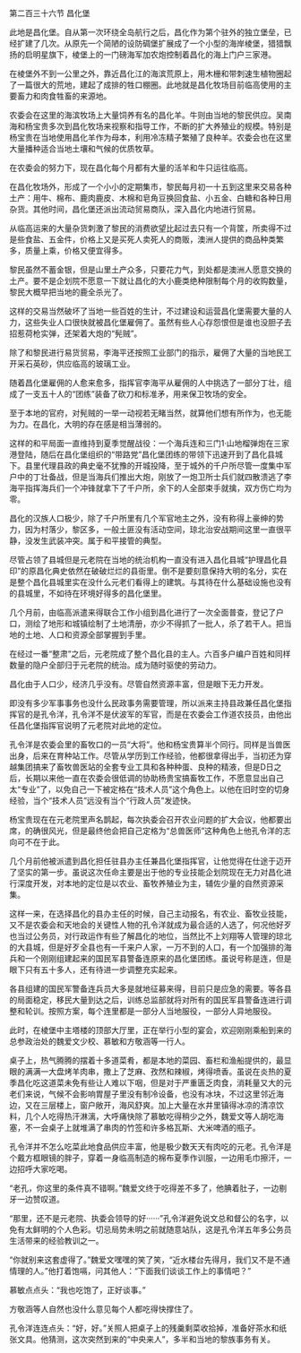 

第二百三十六节 昌化堡

此地是昌化堡。自从第一次环绕全岛航行之后，昌化作为第个驻外的独立堡垒，已经扩建了几次。从原先一个简陋的设防碉堡扩展成了一个小型的海岸棱堡，猎猎飘扬的启明星旗下，棱堡上的一门磅海军加农炮控制着昌化的海上门户三家港。

在棱堡外不到一公里之外，靠近昌化江的海滨荒原上，用木栅和带刺速生植物圈起了一篇很大的荒地，建起了成排的牲口棚圈。此地就是昌化牧场目前临高使用的主要畜力和肉食牲畜的来源地。

农委会在这里的海滨牧场上大量饲养有名的昌化羊。牛则由当地的黎民供应。吴南海和杨宝贵多次到昌化牧场来视察和指导工作，不断的扩大养殖业的规模。特别是杨宝贵在当地使用昌化羊作为母本，利用冷冻精子繁殖了良种羊。农委会也在这里大量播种适合当地土壤和气候的优质牧草。

在农委会的努力下，现在昌化每个月都有大量的活羊和牛只运往临高。

在昌化牧场外，形成了一个小小的定期集市，黎民每月初一十五到这里来交易各种土产：用牛、棉布、鹿肉鹿皮、木棉和皂角豆换回食盐、小五金、白糖和各种日用杂货。其他时间，昌化堡还派出流动贸易商队，深入昌化内地进行贸易。

从临高运来的大量杂货刺激了黎民的消费欲望比起过去只有一个背筐，所卖得不过是些食盐、五金件，价格上又是买死人卖死人的商贩，澳洲人提供的商品种类繁多，质量上乘，价格又便宜得多。

黎民虽然不蓄金银，但是山里土产众多，只要花力气，到处都是澳洲人愿意交换的土产。要不是企划院不愿意一下就让昌化的大小鹿类绝种限制每个月的收购数量，黎民大概早把当地的鹿全杀光了。

这样的交易当然破坏了当地一些百姓的生计，不过建设和运营昌化堡需要大量的人力，这些失业人口很快就被昌化堡雇佣了。虽然有些人心存怨恨但是谁也没胆子去招惹荷枪实弹，还架着大炮的“髡贼”。

除了和黎民进行易货贸易，李海平还按照工业部门的指示，雇佣了大量的当地民工开采石英砂，供应临高的玻璃工业。

随着昌化堡雇佣的人愈来愈多，指挥官李海平从雇佣的人中挑选了一部分丁壮，组成了一支五十人的“团练”装备了砍刀和标准矛，用来保卫牧场的安全。

至于本地的官府，对髡贼的一举一动视若无睹当然，就算他们想有所作为，也无能为力。在昌化，大明的存在感是相当薄弱的。

这样的和平局面一直维持到夏季觉醒战役：一个海兵连和三门1·山地榴弹炮在三家港登陆，随后在昌化堡组织的“带路党”昌化堡团练的带领下迅速开到了昌化县城下。县里代理县政的典史毫不犹豫的开城投降，至于城外的千户所尽管一度集中军户中的丁壮备战，但是当海兵们推出大炮，刚放了一炮卫所士兵们就四散溃逃了李海平指挥海兵们一个冲锋就拿下了千户所，余下的人全部束手就擒，双方伤亡均为零。

昌化的汉族人口极少，除了千户所里有几个军官地主之外，没有称得上豪绅的势力，因为村落少，黎区多，一般土匪没有活动空间，琼北治安战期间这里一直很平静，没发生武装冲突。属于和平接管的典型。

尽管占领了县城但是元老院在当地的统治机构一直没有进入昌化县城“护理昌化县印”的原昌化典史依然在破破烂烂的县衙里。倒不是要刻意保持大明的名分，实在是整个昌化县城里实在没什么元老们看得上的建筑。与其待在什么基础设施也没有的县城里，不如待在环境好得多的昌化堡里。

几个月前，由临高派遣来得联合工作小组到昌化进行了一次全面普查，登记了户口，测绘了地形和城镇绘制了土地清册，亦少不得抓了一批人，杀了若干人。把当地的土地、人口和资源全部掌握到手里。

在经过一番“整肃”之后，元老院成了整个昌化县的主人。六百多户编户百姓和同样数量的隐户全部归于元老院的统治。成为随时驱使的劳动力。

昌化由于人口少，经济几乎没有。尽管自然资源丰富，但是眼下无力开发。

即没有多少军事事务也没什么民政事务需要管理，所以派来主持县政兼任昌化堡指挥官的是孔令洋，孔令洋不是伏波军的军官，而是在农委会工作道农技员，由他出任昌化堡指挥官说明了元老院对此地的定位。

孔令洋是农委会里的畜牧口的一员“大将”。他和杨宝贵算半个同行。同样是当兽医出身，后来在育种站工作。尽管从学历到工作经验，他都很拿得出手，当初还为穿越集团搞来了畜牧兽医站的全套专业工具和各种种蛋、良种的精液，但是D日之后，长期以来他一直在农委会很低调的协助杨贵宝搞畜牧工作，不愿意显出自己太“专业”了，以免自己一下被定格在“技术人员”这个角色上。以他在旧时空的切身经验，当个“技术人员”远没有当个“行政人员”发迹快。

杨宝贵现在在元老院里声名鹊起，每次执委会召开农业问题的扩大会议，他都要出席，的确很风光，但是最终他会把自己定格为“总兽医师”这种角色上他孔令洋的志向可不在于此。

几个月前他被派遣到昌化担任驻县办主任兼昌化堡指挥官，让他觉得在仕途于迈开了坚实的第一步。虽说这次任命主要是出于他的专业技能企划院现在无力对昌化进行深度开发，对本地的定位是以农业、畜牧养殖业为主，辅佐少量的自然资源采集。

这样一来，在选择昌化的县办主任的时候，自己主动报名，有农业、畜牧业技能，又不是农委会和天地会的关键性人物的孔令洋就成为最合适的人选了，何况他好歹也当过公务员，对行政运作有些了解昌化的地位，当然比不上刘翔等人管理的琼北的大县城，但是好歹全县也有一千来户人家，一万不到的人口，有一个加强排的海兵和一个刚刚组建起来的国民军县警备连原来的昌化堡团练。虽说号称是连，但是眼下只有五十多人，还有待进一步调整充实起来。

各县组建的国民军警备连兵员大多是就地征募来得，目前只是应急的需要。等各县的局面稳定，移民大量到达之后，训练总监部就将对所有的国民军县警备连进行调整和轮训。按照方案，每个连里都是一部分人当地服役，一部分人异地服役。

此时，在棱堡中主塔楼的顶部大厅里，正在举行小型的宴会，欢迎刚刚乘船到来的总参政治处的魏爱文少校、慕敏和方敬涵等一行人。

桌子上，热气腾腾的摆着十多道菜肴，都是本地的菜园、畜栏和渔船提供的，最显眼的满满一大盘烤羊肉串，撒上了芝麻、孜然和辣椒，烤得喷香。虽说在炎热的夏季昌化吃这道菜未免有些让人难以下咽，但是对于严重匮乏肉食，消耗量又大的元老们来说，气候不会影响胃屋子里没有制冷设备，也没有冰块，不过这里邻近海边，又在三层楼上，窗户敞开，海风舒爽。加上大量在水井里镇得冰凉的清凉饮料，几个人吃得热汗淋漓，大呼痛快除了慕敏吃得稍少之外，魏爱文等人胡吃海塞，不一会桌子上就堆满了串肉的竹签和许多格瓦斯、大米啤酒的瓶子。

孔令洋并不怎么吃菜此地食品供应丰富，他是极少数天天有肉吃的元老。孔令洋是个戴方框眼镜的胖子，穿着一身临高制造的棉布夏季作训服，一边用毛巾擦汗，一边招呼大家吃喝。

“老孔，你这里的条件真不错啊。”魏爱文终于吃得差不多了，他腆着肚子，一边剔牙一边赞叹道。

“那里，还不是元老院、执委会领导的好······”孔令洋避免说文总和督公的名字，以免有太鲜明的个人色彩。切忌局势未明之前就随意站队，这是孔令洋五年多公务员生活带来的经验教训之一。

“你就别来这套虚得了。”魏爱文嘿嘿的笑了笑，“近水楼台先得月，我们又不是不通情理的人。”他打着饱嗝，问其他人：“下面我们谈谈工作上的事情吧？”

慕敏点点头：“我也吃饱了，正好谈事。”

方敬涵等人自然也没什么意见每个人都吃得快撑住了。

孔令洋连连点头：“好，好。”关照人把桌子上的残羹剩菜收拾掉，准备好茶水和纸张文具。他猜测，这次突然到来的“中央来人”，多半和当地的黎族事务有关。

